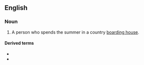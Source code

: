 ==English==

===Noun===
{{en-noun}}

# {{lb|en|US}} A person who spends the summer in a country [[boarding house]].

====Derived terms====
* {{l|en|summer-board}}<!--verb-->
* {{l|en|summer-boarding}}<!--noun-->
